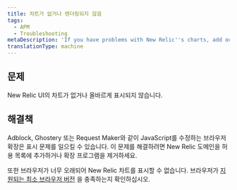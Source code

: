 ```yaml
---
title: 차트가 없거나 렌더링되지 않음
tags:
  - APM
  - Troubleshooting
metaDescription: 'If you have problems with New Relic''s charts, add our site to the allow list in your ad blocker, or upgrade your browser.'
translationType: machine
---
```


## 문제

New Relic UI의 차트가 없거나 올바르게 표시되지 않습니다.

## 해결책

Adblock, Ghostery 또는 Request Maker와 같이 JavaScript를 수정하는 브라우저 확장은 표시 문제를 일으킬 수 있습니다. 이 문제를 해결하려면 New Relic 도메인을 허용 목록에 추가하거나 확장 프로그램을 제거하세요.

또한 브라우저가 너무 오래되어 New Relic 차트를 표시할 수 없습니다. 브라우저가 [지원되는 최소 브라우저 버전](/docs/apm/new-relic-apm/getting-started/supported-browsers) 을 충족하는지 확인하십시오.